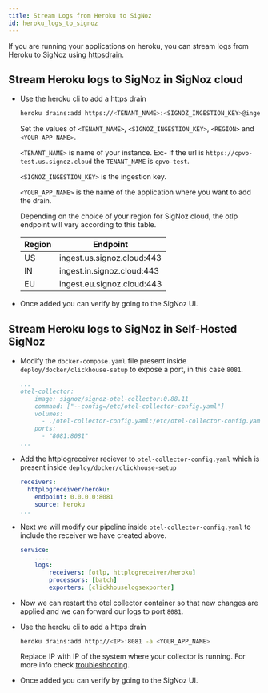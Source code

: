 ```yaml
---
title: Stream Logs from Heroku to SigNoz
id: heroku_logs_to_signoz
---
```


If you are running your applications on heroku, you can stream logs from Heroku to SigNoz using [httpsdrain](https://devcenter.heroku.com/articles/log-drains#https-drains).


## Stream Heroku logs to SigNoz in SigNoz cloud

* Use the heroku cli to add a https drain
    ```sh
    heroku drains:add https://<TENANT_NAME>:<SIGNOZ_INGESTION_KEY>@ingest.<REGION>.signoz.cloud:443/logs/heroku -a <YOUR_APP_NAME>
    ```

  Set the values of `<TENANT_NAME>`,  `<SIGNOZ_INGESTION_KEY>`, `<REGION>` and `<YOUR APP NAME>`.

  `<TENANT_NAME>` is name of your instance. Ex:- If the url is `https://cpvo-test.us.signoz.cloud` the `TENANT_NAME` is `cpvo-test`.

  `<SIGNOZ_INGESTION_KEY>` is the ingestion key.

  `<YOUR_APP_NAME>` is the name of the application where you want to add the drain.

  
  Depending on the choice of your region for SigNoz cloud, the otlp endpoint will vary according to this table.

  | Region | Endpoint                   |
  | ------ | -------------------------- |
  | US     | ingest.us.signoz.cloud:443 |
  | IN     | ingest.in.signoz.cloud:443 |
  | EU     | ingest.eu.signoz.cloud:443 |

* Once added you can verify by going to the SigNoz UI.


## Stream Heroku logs to SigNoz in Self-Hosted SigNoz

* Modify the `docker-compose.yaml` file present inside `deploy/docker/clickhouse-setup` to expose a port, in this case `8081`.
    ```yaml {8}
    ...
    otel-collector:
        image: signoz/signoz-otel-collector:0.88.11
        command: ["--config=/etc/otel-collector-config.yaml"]
        volumes:
          - ./otel-collector-config.yaml:/etc/otel-collector-config.yaml
        ports:
          - "8081:8081"
    ...
    ```

* Add the httplogreceiver reciever to `otel-collector-config.yaml` which is present inside `deploy/docker/clickhouse-setup`
    ```yaml {2-10}
    receivers:
      httplogreceiver/heroku:
        endpoint: 0.0.0.0:8081
        source: heroku
    ...
    ```

* Next we will modify our pipeline inside `otel-collector-config.yaml` to include the receiver we have created above.
    ```yaml {4}
    service:
        ....
        logs:
            receivers: [otlp, httplogreceiver/heroku]
            processors: [batch]
            exporters: [clickhouselogsexporter]
    ```

* Now we can restart the otel collector container so that new changes are applied and we can forward our logs to port `8081`.

* Use the heroku cli to add a https drain
    ```sh
    heroku drains:add http://<IP>:8081 -a <YOUR_APP_NAME>
    ```
    Replace IP with IP of the system where your collector is running.
    For more info check [troubleshooting](../install/troubleshooting.md#signoz-otel-collector-address-grid). 
* Once added you can verify by going to the SigNoz UI.